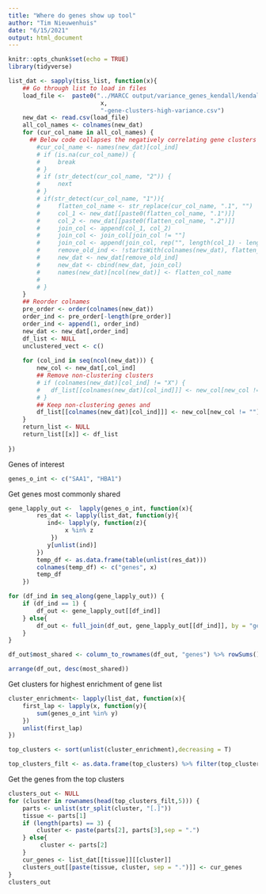 ```yaml
---
title: "Where do genes show up tool"
author: "Tim Nieuwenhuis"
date: "6/15/2021"
output: html_document
---
```


```r
knitr::opts_chunk$set(echo = TRUE)
library(tidyverse)
```

```r



list_dat <- sapply(tiss_list, function(x){
    ## Go through list to load in files
    load_file <-  paste0("../MARCC output/variance_genes_kendall/kendall-",
                          x,
                          "-gene-clusters-high-variance.csv")
    new_dat <- read.csv(load_file)
    all_col_names <- colnames(new_dat)
    for (cur_col_name in all_col_names) {
      ## Below code collapses the negatively correlating gene clusters together
        #cur_col_name <- names(new_dat)[col_ind]
        # if (is.na(cur_col_name)) {
        #     break
        # }
        # if (str_detect(cur_col_name, "2")) {
        #     next
        # }
        # if(str_detect(cur_col_name, "1")){
        #     flatten_col_name <- str_replace(cur_col_name, ".1", "")
        #     col_1 <- new_dat[[paste0(flatten_col_name, ".1")]]
        #     col_2 <- new_dat[[paste0(flatten_col_name, ".2")]]
        #     join_col <- append(col_1, col_2)
        #     join_col <- join_col[join_col != ""]
        #     join_col <- append(join_col, rep("", length(col_1) - length(join_col)))
        #     remove_old_ind <- !startsWith(colnames(new_dat), flatten_col_name)
        #     new_dat <- new_dat[remove_old_ind]
        #     new_dat <- cbind(new_dat, join_col)
        #     names(new_dat)[ncol(new_dat)] <- flatten_col_name
        #     
        # }
    }
    ## Reorder colnames
    pre_order <- order(colnames(new_dat))
    order_ind <- pre_order[-length(pre_order)]
    order_ind <- append(1, order_ind)
    new_dat <- new_dat[,order_ind]
    df_list <- NULL
    unclustered_vect <- c()
    
    for (col_ind in seq(ncol(new_dat))) {
        new_col <- new_dat[,col_ind]
        ## Remove non-clustering clusters
        # if (colnames(new_dat)[col_ind] != "X") {
        #   df_list[[colnames(new_dat)[col_ind]]] <- new_col[new_col != ""]  
        # }
        ## Keep non-clustering genes and
        df_list[[colnames(new_dat)[col_ind]]] <- new_col[new_col != ""]  
    }
    return_list <- NULL
    return_list[[x]] <- df_list
    
})
```

Genes of interest
```r
genes_o_int <- c("SAA1", "HBA1")
```

Get genes most commonly shared
```r
gene_lapply_out <-  lapply(genes_o_int, function(x){
        res_dat <- lapply(list_dat, function(y){
           ind<- lapply(y, function(z){
                x %in% z
            })
           y[unlist(ind)]
        })
        temp_df <- as.data.frame(table(unlist(res_dat)))
        colnames(temp_df) <- c("genes", x)
        temp_df
    })

for (df_ind in seq_along(gene_lapply_out)) {
    if (df_ind == 1) {
        df_out <- gene_lapply_out[[df_ind]]
    } else{
        df_out <- full_join(df_out, gene_lapply_out[[df_ind]], by = "genes")
    }
}

df_out$most_shared <- column_to_rownames(df_out, "genes") %>% rowSums()

arrange(df_out, desc(most_shared))
```

Get clusters for highest enrichment of gene list
```r
cluster_enrichment<- lapply(list_dat, function(x){
    first_lap <- lapply(x, function(y){
        sum(genes_o_int %in% y)
    })
    unlist(first_lap)
})

top_clusters <- sort(unlist(cluster_enrichment),decreasing = T)

top_clusters_filt <- as.data.frame(top_clusters) %>% filter(top_clusters >0)

```

Get the genes from the top clusters
```r
clusters_out <- NULL
for (cluster in rownames(head(top_clusters_filt,5))) {
    parts <- unlist(str_split(cluster, "[.]"))
    tissue <- parts[1]
    if (length(parts) == 3) {
        cluster <- paste(parts[2], parts[3],sep = ".")
    } else{
         cluster <- parts[2]
    }
    cur_genes <- list_dat[[tissue]][[cluster]]
    clusters_out[[paste(tissue, cluster, sep = ".")]] <- cur_genes
}
clusters_out
```